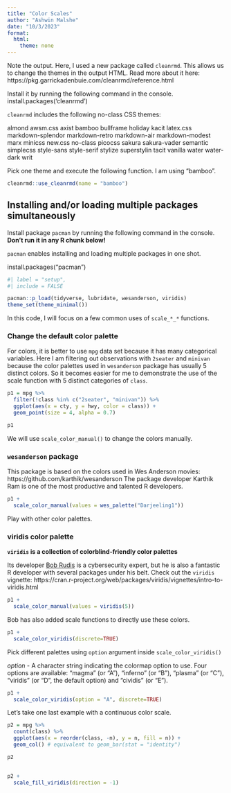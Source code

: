 ```yaml
---
title: "Color Scales"
author: "Ashwin Malshe"
date: "10/3/2023"
format: 
  html: 
    theme: none
---
```


Note the output. Here, I used a new package called `cleanrmd`. This allows us to change the themes in the output HTML. Read more about it here: https://pkg.garrickadenbuie.com/cleanrmd/reference.html


Install it by running the following command in the console.
install.packages('cleanrmd')

`cleanrmd` includes the following no-class CSS themes:

almond
awsm.css
axist
bamboo
bullframe
holiday
kacit
latex.css
markdown-splendor
markdown-retro
markdown-air
markdown-modest
marx
minicss
new.css
no-class
picocss
sakura
sakura-vader
semantic
simplecss
style-sans
style-serif
stylize
superstylin
tacit
vanilla
water
water-dark
writ

Pick one theme and execute the following function. I am using "bamboo".

```r
cleanrmd::use_cleanrmd(name = "bamboo")
```


## Installing and/or loading multiple packages simultaneously

Install package `pacman` by running the following command in the console. **Don't run it in any R chunk below!**

`pacman` enables installing and loading multiple packages in one shot. 

install.packages("pacman")


```r
#| label = "setup",
#| include = FALSE

pacman::p_load(tidyverse, lubridate, wesanderson, viridis)
theme_set(theme_minimal())
```

In this code, I will focus on a few common uses of `scale_*_*` functions.

### Change the default color palette

For colors, it is better to use `mpg` data set because it has many categorical variables.
Here I am filtering out observations with `2seater` and `minivan` because the color palettes used in `wesanderson` package has usually 5 distinct colors. So it becomes easier for me to demonstrate the use of the scale function with 5 distinct categories of `class`.


```r
p1 = mpg %>% 
  filter(!class %in% c("2seater", "minivan")) %>% 
  ggplot(aes(x = cty, y = hwy, color = class)) +
  geom_point(size = 4, alpha = 0.7)

p1
```


We will use `scale_color_manual()` to change the colors manually.

### `wesanderson` package 

This package is based on the colors used in Wes Anderson movies: https://github.com/karthik/wesanderson
The package developer Karthik Ram is one of the most productive and talented R developers.

```r
p1 +
  scale_color_manual(values = wes_palette("Darjeeling1"))
```

Play with other color palettes.

### viridis color palette

**`viridis` is a collection of colorblind-friendly color palettes**

Its developer [Bob Rudis](https://rud.is) is a cybersecurity expert, but he is also a fantastic R developer with several packages under his belt. Check out the `viridis` vignette: https://cran.r-project.org/web/packages/viridis/vignettes/intro-to-viridis.html


```r
p1 +
  scale_color_manual(values = viridis(5))
```

Bob has also added scale functions to directly use these colors.

```r
p1 +
  scale_color_viridis(discrete=TRUE)
```

Pick different palettes using `option` argument inside `scale_color_viridis()`

*option* - A character string indicating the colormap option to use. Four options are available: "magma" (or "A"), "inferno" (or "B"), "plasma" (or "C"), "viridis" (or "D", the default option) and "cividis" (or "E").

```r
p1 +
  scale_color_viridis(option = "A", discrete=TRUE)
```

Let's take one last example with a continuous color scale.

```r
p2 = mpg %>% 
  count(class) %>% 
  ggplot(aes(x = reorder(class, -n), y = n, fill = n)) +
  geom_col() # equivalent to geom_bar(stat = "identity")

p2
  
```
```r
p2 +
  scale_fill_viridis(direction = -1)
  
```
